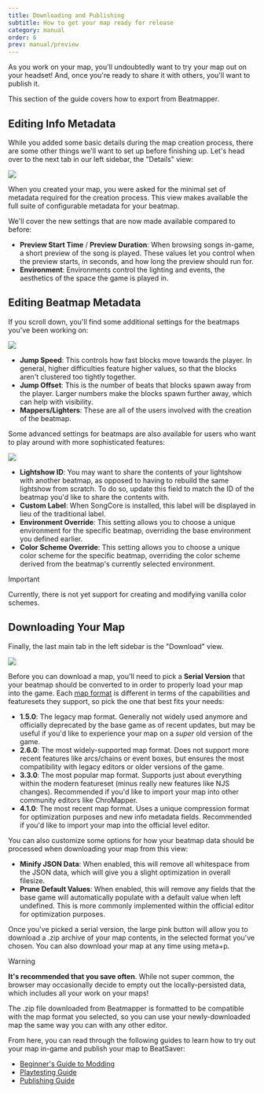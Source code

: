 ```yaml
---
title: Downloading and Publishing
subtitle: How to get your map ready for release
category: manual
order: 6
prev: manual/preview
---
```


As you work on your map, you'll undoubtedly want to try your map out on your headset! And, once you're ready to share it with others, you'll want to publish it.

This section of the guide covers how to export from Beatmapper.

## Editing Info Metadata

While you added some basic details during the map creation process, there are some other things we'll want to set up before finishing up. 
Let's head over to the next tab in our left sidebar, the "Details" view:

![](../../../media/images/song-details-view.png)

When you created your map, you were asked for the minimal set of metadata required for the creation process. 
This view makes available the full suite of configurable metadata for your beatmap.

We'll cover the new settings that are now made available compared to before:

- **Preview Start Time** / **Preview Duration**: When browsing songs in-game, a short preview of the song is played. 
  These values let you control when the preview starts, in seconds, and how long the preview should run for.
- **Environment**: Environments control the lighting and events, the aesthetics of the space the game is played in.

## Editing Beatmap Metadata

If you scroll down, you'll find some additional settings for the beatmaps you've been working on:

![](../../../media/images/edit-beatmaps.png)

- **Jump Speed**: This controls how fast blocks move towards the player. In general, higher difficulties feature higher values, so that the blocks aren't clustered too tightly together.
- **Jump Offset**: This is the number of beats that blocks spawn away from the player. Larger numbers make the blocks spawn further away, which can help with visibility.
- **Mappers/Lighters**: These are all of the users involved with the creation of the beatmap.

Some advanced settings for beatmaps are also available for users who want to play around with more sophisticated features:

![](../../../media/images/advanced-beatmap-settings.png)

- **Lightshow ID**: You may want to share the contents of your lightshow with another beatmap, as opposed to having to rebuild the same lightshow from scratch. 
  To do so, update this field to match the ID of the beatmap you'd like to share the contents with. 
- **Custom Label**: When SongCore is installed, this label will be displayed in lieu of the traditional label.
- **Environment Override**: This setting allows you to choose a unique environment for the specific beatmap, overriding the base environment you defined earlier.
- **Color Scheme Override**: This setting allows you to choose a unique color scheme for the specific beatmap, 
  overriding the color scheme derived from the beatmap's currently selected environment.

> [!important]
> Currently, there is not yet support for creating and modifying vanilla color schemes.

## Downloading Your Map

Finally, the last main tab in the left sidebar is the "Download" view.

![](../../../media/images/download-view.png)

Before you can download a map, you'll need to pick a **Serial Version** that your beatmap should be converted to in order to properly load your map into the game.
Each [map format](https://bsmg.wiki/mapping/map-format) is different in terms of the capabilities and featuresets they support, so pick the one that best fits your needs:

- **1.5.0**: The legacy map format. Generally not widely used anymore and officially deprecated by the base game as of recent updates, 
  but may be useful if you'd like to experience your map on a *super* old version of the game.
- **2.6.0**: The most widely-supported map format. Does not support more recent features like arcs/chains or event boxes, 
  but ensures the most compatibility with legacy editors or older versions of the game.
- **3.3.0**: The most popular map format. Supports just about everything within the modern featureset (minus really new features like NJS changes). 
  Recommended if you'd like to import your map into other community editors like ChroMapper.
- **4.1.0**: The most recent map format. Uses a unique compression format for optimization purposes and new info metadata fields. 
  Recommended if you'd like to import your map into the official level editor.

You can also customize some options for how your beatmap data should be processed when downloading your map from this view:

- **Minify JSON Data**: When enabled, this will remove all whitespace from the JSON data, which will give you a slight optimization in overall filesize.
- **Prune Default Values**: When enabled, this will remove any fields that the base game will automatically populate with a default value when left undefined.
  This is more commonly implemented within the official editor for optimization purposes.

Once you've picked a serial version, the large pink button will allow you to download a .zip archive of your map contents, in the selected format you've chosen.
You can also download your map at any time using <Shortcut>meta+p</Shortcut>. 

> [!warning]
> **It's recommended that you save often**. 
> While not super common, the browser may occasionally decide to empty out the locally-persisted data, which includes all your work on your maps!

The .zip file downloaded from Beatmapper is formatted to be compatible with the map format you selected, 
so you can use your newly-downloaded map the same way you can with any other editor.

From here, you can read through the following guides to learn how to try out your map in-game and publish your map to BeatSaver:

- [Beginner's Guide to Modding](https://bsmg.wiki/beginners-guide.html)
- [Playtesting Guide](https://bsmg.wiki/mapping/#playtesting)
- [Publishing Guide](https://bsmg.wiki/mapping/#publishing-songs)